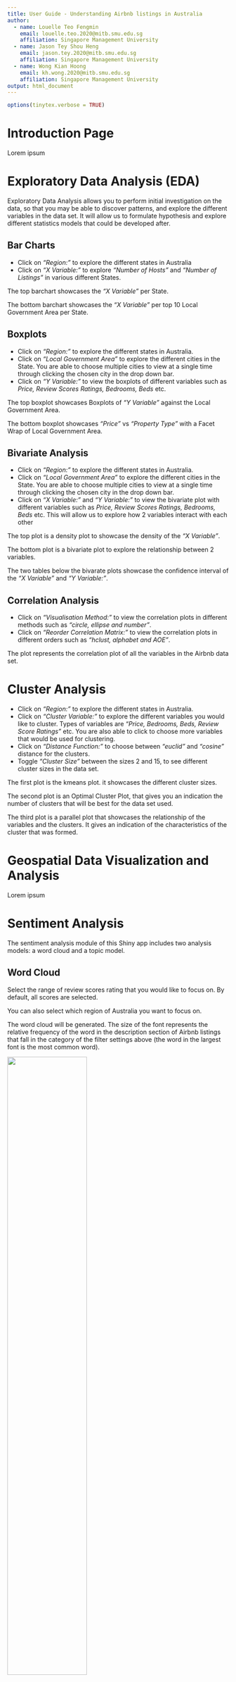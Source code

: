 ```yaml
---
title: User Guide - Understanding Airbnb listings in Australia
author:
  - name: Louelle Teo Fengmin
    email: louelle.teo.2020@mitb.smu.edu.sg
    affiliation: Singapore Management University
  - name: Jason Tey Shou Heng
    email: jason.tey.2020@mitb.smu.edu.sg
    affiliation: Singapore Management University
  - name: Wong Kian Hoong
    email: kh.wong.2020@mitb.smu.edu.sg
    affiliation: Singapore Management University
output: html_document
---
```


```r
options(tinytex.verbose = TRUE)
```

# Introduction Page
Lorem ipsum

# Exploratory Data Analysis (EDA)
Exploratory Data Analysis allows you to perform initial investigation on the data, so that you may be able to discover patterns, and explore the different variables in the data set. It will allow us to formulate hypothesis and explore different statistics models that could be developed after.

## Bar Charts

- Click on *"Region:"* to explore the different states in Australia
- Click on *"X Variable:"* to explore *"Number of Hosts"* and *"Number of Listings"* in various different States.

The top barchart showcases the *"X Variable"* per State.

The bottom barchart showcases the *"X Variable"* per top 10 Local Government Area per State.

## Boxplots

- Click on *"Region:"* to explore the different states in Australia.
- Click on *"Local Government Area"* to explore the different cities in the State. You are able to choose multiple cities to view at a single time through clicking the chosen city in the drop down bar.
- Click on *"Y Variable:"* to view the boxplots of different variables such as *Price, Review Scores Ratings, Bedrooms, Beds* etc.

The top boxplot showcases Boxplots of *"Y Variable"* against the Local Government Area.

The bottom boxplot showcases *"Price"* vs *"Property Type"* with a Facet Wrap of Local Government Area.

## Bivariate Analysis

- Click on *"Region:"* to explore the different states in Australia.
- Click on *"Local Government Area"* to explore the different cities in the State. You are able to choose multiple cities to view at a single time through clicking the chosen city in the drop down bar.
- Click on *"X Variable:"* and *"Y Variable:"* to view the bivariate plot with different variables such as *Price, Review Scores Ratings, Bedrooms, Beds* etc. This will allow us to explore how 2 variables interact with each other

The top plot is a density plot to showcase the density of the *"X Variable"*.

The bottom plot is a bivariate plot to explore the relationship between 2 variables.

The two tables below the bivarate plots showcase the confidence interval of the *"X Variable"* and *"Y Variable:"*.

## Correlation Analysis

- Click on *"Visualisation Method:"* to view the correlation plots in different methods such as *"circle, ellipse and number"*.
- Click on *"Reorder Correlation Matrix:"* to view the correlation plots in different orders such as *"hclust, alphabet and AOE"*.

The plot represents the correlation plot of all the variables in the Airbnb data set.

# Cluster Analysis

- Click on *"Region:"* to explore the different states in Australia.
- Click on *"Cluster Variable:"* to explore the different variables you would like to cluster. Types of variables are *"Price, Bedrooms, Beds, Review Score Ratings"* etc. You are also able to click to choose more variables that would be used for clustering.
- Click on *"Distance Function:"* to choose between *"euclid"* and *"cosine"* distance for the clusters.
- Toggle *"Cluster Size"* between the sizes 2 and 15, to see different cluster sizes in the data set.

The first plot is the kmeans plot. it showcases the different cluster sizes.

The second plot is an Optimal Cluster Plot, that gives you an indication the number of clusters that will be best for the data set used.

The third plot is a parallel plot that showcases the relationship of the variables and the clusters. It gives an indication of the characteristics of the cluster that was formed.

# Geospatial Data Visualization and Analysis
Lorem ipsum

# Sentiment Analysis
The sentiment analysis module of this Shiny app includes two analysis models: a word cloud and a topic model.

## Word Cloud</br>

Select the range of review scores rating that you would like to focus on. By default, all scores are selected.

You can also select which region of Australia you want to focus on.

The word cloud will be generated. The size of the font represents the relative frequency of the word in the description section of  Airbnb listings that fall in the category of the filter settings above (the word in the largest font is the most common word).

![](images/wordcloud1.png){width=60%}

## Topic Modelling</br>

Topic modeling is an unsupervised machine learning technique that detects word and phrase patterns in documents and clusters them into groups known as topics.

Latent Dirichlet Allocation (LDA) is one common topic modeling technique. The basic assumption of LDA is that similar topics make use of similar words (i.e. distributional hypothesis). The purpose of LDA is to map the corpus to topics covering a significant number of words in the documents in the corpus.

LDA assigns topics to arrangements of words for example, the best word for a topic related to accommodation. This is based on the assumption that documents are written with a certain arrangement of words and that those arrangements will determine the topics. LDA assumes that all words in the document can be assigned a probability of belonging to a topic. As such, the goal of LDA is to determine the mixture of topics that a document contains.

Similar to the word cloud, select the range of review scores rating that you would like to focus on. By default, all scores are selected.

You can also select which region of Australia you want to focus on.

In addition, select how many topics you want to be identified. By default, the number of topics is 3.

Next, select the number of words you want presented in each topic. The default number of words is 10.

The LDA topic model will be generated. The bar beside the corresponding word represents the probability (beta) of that word appearing in that particular topic. The longer the bar, the higher the probability.

![](images/topicmodel1.png){width=60%}